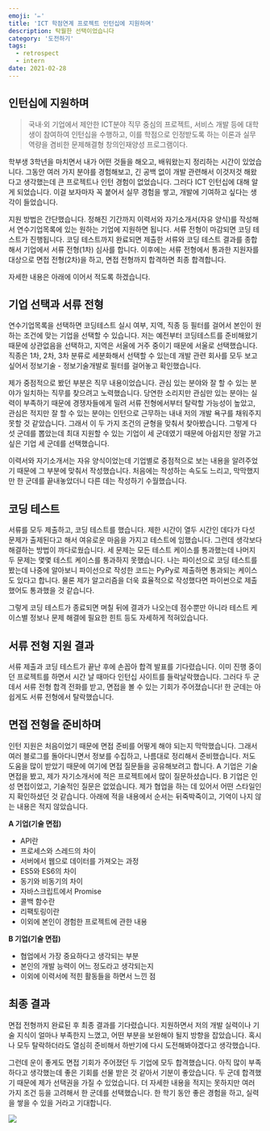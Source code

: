 ```yaml
---
emoji: '✏️'
title: 'ICT 학점연계 프로젝트 인턴십에 지원하며'
description: 탁월한 선택이었습니다
category: '도전하기'
tags:
  - retrospect
  - intern
date: 2021-02-28
---
```


## 인턴십에 지원하며

> 국내·외 기업에서 제안한 ICT분야 직무 중심의 프로젝트, 서비스 개발 등에 대학생이 참여하여 인턴십을 수행하고, 이를 학점으로 인정받도록 하는 이론과 실무 역량을 겸비한 문제해결형 창의인재양성 프로그램이다.

학부생 3학년을 마치면서 내가 어떤 것들을 해오고, 배워왔는지 정리하는 시간이 있었습니다. 그동안 여러 가지 분야를 경험해보고, 긴 공백 없이 개발 관련해서 이것저것 해왔다고 생각했는데 큰 프로젝트나 인턴 경험이 없었습니다. 그러다 ICT 인턴십에 대해 알게 되었습니다. 이걸 보자마자 꼭 붙어서 실무 경험을 쌓고, 개발에 기여하고 싶다는 생각이 들었습니다.

지원 방법은 간단했습니다. 정해진 기간까지 이력서와 자기소개서(자유 양식)를 작성해서 연수기업목록에 있는 원하는 기업에 지원하면 됩니다. 서류 전형이 마감되면 코딩 테스트가 진행됩니다. 코딩 테스트까지 완료되면 제출한 서류와 코딩 테스트 결과를 종합해서 기업에서 서류 전형(1차) 심사를 합니다. 이후에는 서류 전형에서 통과한 지원자를 대상으로 면접 전형(2차)을 하고, 면접 전형까지 합격하면 최종 합격합니다.

자세한 내용은 아래에 이어서 적도록 하겠습니다.

## 기업 선택과 서류 전형

연수기업목록을 선택하면 코딩테스트 실시 여부, 지역, 직종 등 필터를 걸어서 본인이 원하는 조건에 맞는 기업을 선택할 수 있습니다. 저는 예전부터 코딩테스트를 준비해왔기 때문에 상관없음을 선택하고, 지역은 서울에 거주 중이기 때문에 서울로 선택했습니다. 직종은 1차, 2차, 3차 분류로 세분화해서 선택할 수 있는데 개발 관련 회사를 모두 보고 싶어서 정보기술 - 정보기술개발로 필터를 걸어놓고 확인했습니다.

제가 중점적으로 봤던 부분은 직무 내용이었습니다. 관심 있는 분야와 잘 할 수 있는 분야가 일치하는 직무를 찾으려고 노력했습니다. 당연한 소리지만 관심만 있는 분야는 실력이 부족하기 때문에 경쟁자들에게 밀려 서류 전형에서부터 탈락할 가능성이 높았고, 관심은 적지만 잘 할 수 있는 분야는 인턴으로 근무하는 내내 저의 개발 욕구를 채워주지 못할 것 같았습니다. 그래서 이 두 가지 조건의 균형을 맞춰서 찾아봤습니다. 그렇게 다섯 군데를 뽑았는데 최대 지원할 수 있는 기업이 세 군데였기 때문에 아쉽지만 정말 가고 싶은 기업 세 군데를 선택했습니다.

이력서와 자기소개서는 자유 양식이었는데 기업별로 중점적으로 보는 내용을 알려주었기 때문에 그 부분에 맞춰서 작성했습니다. 처음에는 작성하는 속도도 느리고, 막막했지만 한 군데를 끝내놓았더니 다른 데는 작성하기 수월했습니다.

## 코딩 테스트

서류를 모두 제출하고, 코딩 테스트를 했습니다. 제한 시간이 열두 시간인 데다가 다섯 문제가 출제된다고 해서 여유로운 마음을 가지고 테스트에 임했습니다. 그런데 생각보다 해결하는 방법이 까다로웠습니다. 세 문제는 모든 테스트 케이스를 통과했는데 나머지 두 문제는 몇몇 테스트 케이스를 통과하지 못했습니다. 나는 파이선으로 코딩 테스트를 봤는데 나중에 알아보니 파이선으로 작성한 코드는 PyPy로 제출하면 통과되는 케이스도 있다고 합니다. 물론 제가 알고리즘을 더욱 효율적으로 작성했다면 파이썬으로 제출했어도 통과했을 것 같습니다.

그렇게 코딩 테스트가 종료되면 며칠 뒤에 결과가 나오는데 점수뿐만 아니라 테스트 케이스별 정보나 문제 해결에 필요한 힌트 등도 자세하게 적혀있습니다.

## 서류 전형 지원 결과

서류 제출과 코딩 테스트가 끝난 후에 손꼽아 합격 발표를 기다렸습니다. 이미 진행 중이던 프로젝트를 하면서 시간 날 때마다 인턴십 사이트를 들락날락했습니다. 그러다 두 군데서 서류 전형 합격 전화를 받고, 면접을 볼 수 있는 기회가 주어졌습니다! 한 군데는 아쉽게도 서류 전형에서 탈락했습니다.

## 면접 전형을 준비하며

인턴 지원은 처음이었기 때문에 면접 준비를 어떻게 해야 되는지 막막했습니다. 그래서 여러 블로그를 돌아다니면서 정보를 수집하고, 나름대로 정리해서 준비했습니다. 저도 도움을 많이 받았기 때문에 여기에 면접 질문들을 공유해보려고 합니다. A 기업은 기술 면접을 봤고, 제가 자기소개서에 적은 프로젝트에서 많이 질문하셨습니다. B 기업은 인성 면접이었고, 기술적인 질문은 없었습니다. 제가 협업을 하는 데 있어서 어떤 스타일인지 확인하셨던 것 같습니다. 아래에 적을 내용에서 순서는 뒤죽박죽이고, 기억이 나지 않는 내용은 적지 않았습니다.

**A 기업(기술 면접)**

- API란
- 프로세스와 스레드의 차이
- 서버에서 웹으로 데이터를 가져오는 과정
- ES5와 ES6의 차이
- 동기와 비동기의 차이
- 자바스크립트에서 Promise
- 콜백 함수란
- 리팩토링이란
- 이외에 본인이 경험한 프로젝트에 관한 내용

**B 기업(기술 면접)**

- 협업에서 가장 중요하다고 생각되는 부분
- 본인의 개발 능력이 어느 정도라고 생각되는지
- 이외에 이력서에 적힌 활동들을 하면서 느낀 점

## 최종 결과

면접 전형까지 완료된 후 최종 결과를 기다렸습니다. 지원하면서 저의 개발 실력이나 기술 지식이 얼마나 부족한지 느꼈고, 어떤 부분을 보완해야 될지 방향을 잡았습니다. 혹시나 모두 탈락하더라도 열심히 준비해서 하반기에 다시 도전해봐야겠다고 생각했습니다.

그런데 운이 좋게도 면접 기회가 주어졌던 두 기업에 모두 합격했습니다. 아직 많이 부족하다고 생각했는데 좋은 기회를 선물 받은 것 같아서 기분이 좋았습니다. 두 군데 합격했기 때문에 제가 선택권을 가질 수 있었습니다. 더 자세한 내용을 적지는 못하지만 여러 가지 조건 등을 고려해서 한 군데를 선택했습니다. 한 학기 동안 좋은 경험을 하고, 실력을 쌓을 수 있을 거라고 기대합니다.

![](0.png)
